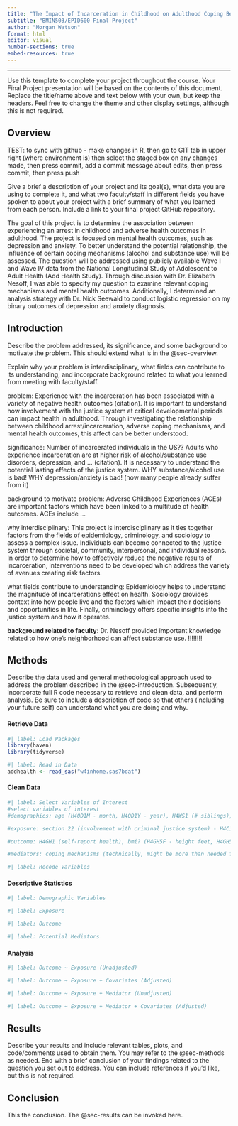```yaml
---
title: "The Impact of Incarceration in Childhood on Adulthood Coping Behaviors and Mental Health"
subtitle: "BMIN503/EPID600 Final Project"
author: "Morgan Watson"
format: html
editor: visual
number-sections: true
embed-resources: true
---
```


------------------------------------------------------------------------

Use this template to complete your project throughout the course. Your Final Project presentation will be based on the contents of this document. Replace the title/name above and text below with your own, but keep the headers. Feel free to change the theme and other display settings, although this is not required.

## Overview {#sec-overview}

TEST: to sync with github - make changes in R, then go to GIT tab in upper right (where environment is) then select the staged box on any changes made, then press commit, add a commit message about edits, then press commit, then press push

Give a brief a description of your project and its goal(s), what data you are using to complete it, and what two faculty/staff in different fields you have spoken to about your project with a brief summary of what you learned from each person. Include a link to your final project GitHub repository.

The goal of this project is to determine the association between experiencing an arrest in childhood and adverse health outcomes in adulthood. The project is focused on mental health outcomes, such as depression and anxiety. To better understand the potential relationship, the influence of certain coping mechanisms (alcohol and substance use) will be assessed. The question will be addressed using publicly available Wave I and Wave IV data from the National Longitudinal Study of Adolescent to Adult Health (Add Health Study). Through discussion with Dr. Elizabeth Nesoff, I was able to specify my question to examine relevant coping mechanisms and mental health outcomes. Additionally, I determined an analysis strategy with Dr. Nick Seewald to conduct logistic regression on my binary outcomes of depression and anxiety diagnosis.

## Introduction {#sec-introduction}

Describe the problem addressed, its significance, and some background to motivate the problem. This should extend what is in the @sec-overview.

Explain why your problem is interdisciplinary, what fields can contribute to its understanding, and incorporate background related to what you learned from meeting with faculty/staff.

problem: Experience with the incarceration has been associated with a variety of negative health outcomes (citation). It is important to understand how involvement with the justice system at critical developmental periods can impact health in adulthood. Through investigating the relationship between childhood arrest/incarceration, adverse coping mechanisms, and mental health outcomes, this affect can be better understood.

significance: Number of incarcerated individuals in the US?? Adults who experience incarceration are at higher risk of alcohol/substance use disorders, depression, and ... (citation). It is necessary to understand the potential lasting effects of the justice system. WHY substance/alcohol use is bad! WHY depression/anxiety is bad! (how many people already suffer from it)

background to motivate problem: Adverse Childhood Experiences (ACEs) are important factors which have been linked to a multitude of health outcomes. ACEs include ...

why interdisciplinary: This project is interdisciplinary as it ties together factors from the fields of epidemiology, criminology, and sociology to assess a complex issue. Individuals can become connected to the justice system through societal, community, interpersonal, and individual reasons. In order to determine how to effectively reduce the negative results of incarceration, interventions need to be developed which address the variety of avenues creating risk factors.

what fields contribute to understanding: Epidemiology helps to understand the magnitude of incarcerations effect on health. Sociology provides context into how people live and the factors which impact their decisions and opportunities in life. Finally, criminology offers specific insights into the justice system and how it operates.

**background related to faculty**: Dr. Nesoff provided important knowledge related to how one's neighborhood can affect substance use. !!!!!!!!

## Methods {#sec-methods}

Describe the data used and general methodological approach used to address the problem described in the @sec-introduction. Subsequently, incorporate full R code necessary to retrieve and clean data, and perform analysis. Be sure to include a description of code so that others (including your future self) can understand what you are doing and why.

#### Retrieve Data

```r
#| label: Load Packages
library(haven)
library(tidyverse)
```

```r
#| label: Read in Data
addhealth <- read_sas("w4inhome.sas7bdat")
```

#### Clean Data

```r
#| label: Select Variables of Interest
#select variables of interest
#demographics: age (H4OD1M - month, H4OD1Y - year), H4WS1 (# siblings), H4WS4 (# close friends), H4HS1 (health insurance), H4ED2 (current education), H4LM11 (working for pay 10 hrs), H4EC1 (household income)

#exposure: section 22 (involvement with criminal justice system) - H4CJ1 (ever been arrested), H4CJ2 (how many times), H4CJ3 (how old were you - exclude those <18), H4CJ4 (how old when first arrested), H4CJ5 (how many times arrested before 18th birthday), more variables on reason for arrest, info about conviction?, H4CJ17 (spent time in jail/prison/etc), H4CJ19 (how old when sent to facility), H4CJ24Y/H4CJ24M (how much time spend in facility before 18)

#outcome: H4GH1 (self-report health), bmi? (H4GH5F - height feet, H4GH5I - height inches, H4GH6 - weight lbs), H4HS9 (psychological counseling), H4ID5B (high cholesterol), H4ID5C (high blood pressure), H4ID5D (diabetes), H4ID5E (heart disease), H4ID5G (migraines), H4ID5H (depression), H4ID5I (PTSD), H4ID5J (anxiety/panic), H4ID5L (ADHD), H4MH2 - H4MH6 (percieved stress?), H4MH7-H4MH8 (self-esteem), H4MH18-H4MH28 (depression scale), H4BMI (bmi), H4BMICLS (bmi classification)

#mediators: coping mechanisms (technically, might be more than needed for this project): H4GH8 (eat fast food), sleep? (H4SP..), H4SE1 (suicide ideation), H4SE2 (attempted suicide), [sexual history?], H4CJ1 (you arrested - has info on reason too if want), H4TO1 (ever smoked cig), H4TO3 (smoke regularly), H4TO33 (ever drank alcohol), H4TO36 (how many drinks have each time) - has info on behaviors while drunk, H4TO63 (prescription drugs - also broken down by type), H4TO68 (age first marijuana), H4DA23 (hours playing video games in week), H4DA24 (gambling), H4PE... (personality?), 
```

```r
#| label: Recode Variables
```

#### Descriptive Statistics

```r
#| label: Demographic Variables
```

```r
#| label: Exposure
```

```r
#| label: Outcome
```

```r
#| label: Potential Mediators
```

#### Analysis

```r
#| label: Outcome ~ Exposure (Unadjusted)
```

```r
#| label: Outcome ~ Exposure + Covariates (Adjusted)
```

```r
#| label: Outcome ~ Exposure + Mediator (Unadjusted)
```

```r
#| label: Outcome ~ Exposure + Mediator + Covariates (Adjusted)
```

## Results {#sec-results}

Describe your results and include relevant tables, plots, and code/comments used to obtain them. You may refer to the @sec-methods as needed. End with a brief conclusion of your findings related to the question you set out to address. You can include references if you'd like, but this is not required.

## Conclusion

This the conclusion. The @sec-results can be invoked here.
